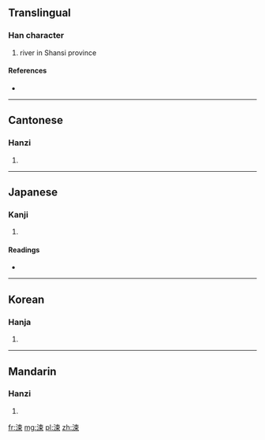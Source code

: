 ==Translingual==

===Han character===
{{Han char|rn=85|rad=水|as=07|sn=10|four=3519<sub>6</sub>|canj=水木中 (EDL)}}

# river in Shansi province

====References====
* {{Han ref|kx=0626.240|dkj=17539|dj=1029.040|hdz=31619.110|uh=6D91|ud=28049|bh=D250|bd=53840}}

----

==Cantonese==

===Hanzi===
{{yue-hanzi|jyut=|y=chuk1}}

# {{defn|Cantonese|sort=水07}}

----

==Japanese==

===Kanji===
{{ja-kanji|grade=|rs=水07}}

# {{defn|Japanese|sort=水07}}

====Readings====
* {{ja-readings|on=[[そう]] (sō), [[す]] (su), [[しゅう]] (shū), [[しゅ]] (shu)|kun=[[すすぐ]] (susugu)}}

----

==Korean==

===Hanja===
{{ko-hanja|hangeul=소|eumhun=|rv=so|mr=so|y=so}}

# {{defn|Korean|sort=水07}}

----

==Mandarin==

===Hanzi===
{{cmn-hanzi|pin=[[sù]] ([[su4]])|wg=su<sup>4</sup>}}

# {{defn|Mandarin|sort=水07}}

[[fr:涑]]
[[mg:涑]]
[[pl:涑]]
[[zh:涑]]